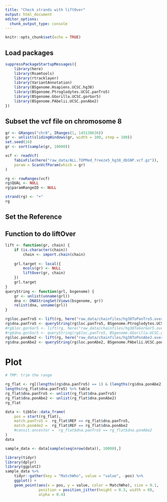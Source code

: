 ```yaml
---
title: "Check strands with liftOver"
output: html_document
editor_options: 
  chunk_output_type: console
---
```


```r
knitr::opts_chunk$set(echo = TRUE)
```

## Load packages

```r
suppressPackageStartupMessages({
    library(here)
    library(Rsamtools)
    library(rtracklayer)
    library(VariantAnnotation)
    library(BSgenome.Hsapiens.UCSC.hg38)
    library(BSgenome.Ptroglodytes.UCSC.panTro5)
    library(BSgenome.GGorilla.UCSC.gorGor5)
    library(BSgenome.PAbelii.UCSC.ponAbe2)
})
```

## Subset the vcf file on chromosome 8

```r
gr <- GRanges("chr8", IRanges(1, 145138636))
gr <- unlist(slidingWindows(gr, width = 100, step = 100))
set.seed(24)
gr <- sort(sample(gr, 10000))

vcf <- readVcf(
    TabixFile(here("raw_data/ALL.TOPMed_freeze5_hg38_dbSNP.vcf.gz")),
    param = ScanVcfParam(which = gr)
)

rg <- rowRanges(vcf)
rg$QUAL <- NULL
rg$paramRangeID <- NULL

strand(rg) <- "+"
rg
```

## Set the Reference


## Function to do liftOver

```r
lift <- function(gr, chain) {
    if (is.character(chain))
        chain <- import.chain(chain)
    
    grl.target <- local({
        mcols(gr) <- NULL
        liftOver(gr, chain)
    })
    grl.target
}
queryString <- function(grl, bsgenome) {
    gr <- unlist(unname(grl))
    dna <- DNAStringSet(Views(bsgenome, gr))
    relist(dna, unname(grl))
}
```


```r
rg$loc.panTro5 <- lift(rg, here("raw_data/chainfiles/hg38ToPanTro5.over.chain"))
rg$dna.panTro5 <- queryString(rg$loc.panTro5, BSgenome.Ptroglodytes.UCSC.panTro5)
#rg$loc.gorGor5 <- lift(rg, here("raw_data/chainfiles/hg38ToGorGor5.over.chain"))
#rg$dna.gorGor5 <- queryString(rg$loc.panTro5, BSgenome.GGorilla.UCSC.gorGor5)
rg$loc.ponAbe2 <- lift(rg, here("raw_data/chainfiles/hg38ToPonAbe2.over.chain"))
rg$dna.ponAbe2 <- queryString(rg$loc.ponAbe2, BSgenome.PAbelii.UCSC.ponAbe2)
```

# Plot

```r
# TMP: trim the range

rg_flat <- rg[(lengths(rg$dna.panTro5) == 1) & (lengths(rg$dna.ponAbe2) == 1)]
lengths(rg_flat$dna.panTro5) %>% table
rg_flat$dna.panTro5 <- unlist(rg_flat$dna.panTro5)
rg_flat$dna.ponAbe2 <- unlist(rg_flat$dna.ponAbe2)
rg_flat

data <- tibble::data_frame(
    pos = start(rg_flat),
    match.panTro5 =  rg_flat$REF == rg_flat$dna.panTro5,
    match.ponAde2 =  rg_flat$REF == rg_flat$dna.ponAbe2
    #consit.ancestor =  rg_flat$dna.panTro5 == rg_flat$dna.ponAbe2
)
data

sample_data <- data[sample(seq(nrow(data)), 10000),]

library(tidyr)
library(dplyr)
library(ggplot2)
sample_data %>%
    tidyr::gather(key = "MatchWho", value = "value", -pos) %>%
    ggplot() +
    geom_point(aes(x = pos, y = value, color = MatchWho), size = 0.1,
               position = position_jitter(height = 0.3, width = 0),
               alpha = 0.4)
```






